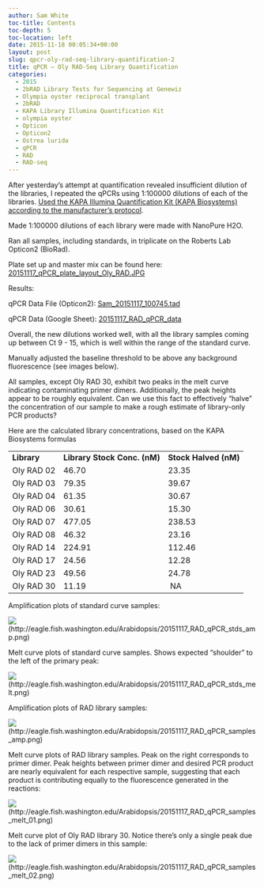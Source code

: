 ```yaml
---
author: Sam White
toc-title: Contents
toc-depth: 5
toc-location: left
date: 2015-11-18 00:05:34+00:00
layout: post
slug: qpcr-oly-rad-seq-library-quantification-2
title: qPCR – Oly RAD-Seq Library Quantification
categories:
  - 2015
  - 2bRAD Library Tests for Sequencing at Genewiz
  - Olympia oyster reciprocal transplant
  - 2bRAD
  - KAPA Library Illumina Quantification Kit
  - olympia oyster
  - Opticon
  - Opticon2
  - Ostrea lurida
  - qPCR
  - RAD
  - RAD-seq
---
```


After yesterday's attempt at quantification revealed insufficient dilution of the libraries, I repeated the qPCRs using 1:100000 dilutions of each of the libraries. [Used the KAPA Illumina Quantification Kit (KAPA Biosystems) according to the manufacturer’s protocol](https://github.com/sr320/LabDocs/blob/master/protocols/Commercial_Protocols/KAPA_Biosystems_KAPA_Library_Quantification_Illumina_Manual_July2014.pdf).

Made 1:100000 dilutions of each library were made with NanoPure H2O.

Ran all samples, including standards, in triplicate on the Roberts Lab Opticon2 (BioRad).

Plate set up and master mix can be found here: [20151117_qPCR_plate_layout_Oly_RAD.JPG](https://eagle.fish.washington.edu/Arabidopsis/20151117_qPCR_plate_layout_Oly_RAD.JPG)



Results:

qPCR Data File (Opticon2): [Sam_20151117_100745.tad](https://eagle.fish.washington.edu/Arabidopsis/qPCR/Opticon/Sam_20151117_100745.tad)

qPCR Data (Google Sheet): [20151117_RAD_qPCR_data](https://docs.google.com/spreadsheets/d/1z7UAWm56JkQI04LKJ92dsWFhC0IFR-a9065aLP2jmso/edit?usp=sharing)

Overall, the new dilutions worked well, with all the library samples coming up between Ct 9 - 15, which is well within the range of the standard curve.

Manually adjusted the baseline threshold to be above any background fluorescence (see images below).

All samples, except Oly RAD 30, exhibit two peaks in the melt curve indicating contaminating primer dimers. Additionally, the peak heights appear to be roughly equivalent. Can we use this fact to effectively "halve" the concentration of our sample to make a rough estimate of library-only PCR products?



Here are the calculated library concentrations, based on the KAPA Biosystems formulas

<table >
<tbody >
<tr >

<td >**Library**
</td>

<td >**Library Stock Conc. (nM)**
</td>

<td >**Stock Halved (nM)**
</td>
</tr>
<tr >

<td >Oly RAD 02
</td>

<td >46.70
</td>

<td >23.35
</td>
</tr>
<tr >

<td >Oly RAD 03
</td>

<td >79.35
</td>

<td >39.67
</td>
</tr>
<tr >

<td >Oly RAD 04
</td>

<td >61.35
</td>

<td >30.67
</td>
</tr>
<tr >

<td >Oly RAD 06
</td>

<td >30.61
</td>

<td >15.30
</td>
</tr>
<tr >

<td >Oly RAD 07
</td>

<td >477.05
</td>

<td >238.53
</td>
</tr>
<tr >

<td >Oly RAD 08
</td>

<td >46.32
</td>

<td >23.16
</td>
</tr>
<tr >

<td >Oly RAD 14
</td>

<td >224.91
</td>

<td >112.46
</td>
</tr>
<tr >

<td >Oly RAD 17
</td>

<td >24.56
</td>

<td >12.28
</td>
</tr>
<tr >

<td >Oly RAD 23
</td>

<td >49.56
</td>

<td >24.78
</td>
</tr>
<tr >

<td >Oly RAD 30
</td>

<td >11.19
</td>

<td > NA
</td>
</tr>
</tbody>
</table>



Amplification plots of standard curve samples:

![](https://eagle.fish.washington.edu/Arabidopsis/20151117_RAD_qPCR_stds_amp.png)(http://eagle.fish.washington.edu/Arabidopsis/20151117_RAD_qPCR_stds_amp.png)





Melt curve plots of standard curve samples. Shows expected "shoulder" to the left of the primary peak:

![](https://eagle.fish.washington.edu/Arabidopsis/20151117_RAD_qPCR_stds_melt.png)(http://eagle.fish.washington.edu/Arabidopsis/20151117_RAD_qPCR_stds_melt.png)







Amplification plots of RAD library samples:

![](https://eagle.fish.washington.edu/Arabidopsis/20151117_RAD_qPCR_samples_amp.png)(http://eagle.fish.washington.edu/Arabidopsis/20151117_RAD_qPCR_samples_amp.png)





Melt curve plots of RAD library samples. Peak on the right corresponds to primer dimer. Peak heights between primer dimer and desired PCR product are nearly equivalent for each respective sample, suggesting that each product is contributing equally to the fluorescence generated in the reactions:

![](https://eagle.fish.washington.edu/Arabidopsis/20151117_RAD_qPCR_samples_melt_01.png)(http://eagle.fish.washington.edu/Arabidopsis/20151117_RAD_qPCR_samples_melt_01.png)





Melt curve plot of Oly RAD library 30. Notice there's only a single peak due to the lack of primer dimers in this sample:

![](https://eagle.fish.washington.edu/Arabidopsis/20151117_RAD_qPCR_samples_melt_02.png)(http://eagle.fish.washington.edu/Arabidopsis/20151117_RAD_qPCR_samples_melt_02.png)
